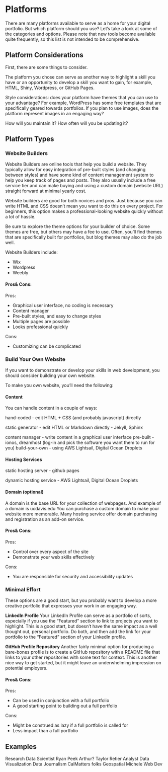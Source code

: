 # Platforms

There are many platforms available to serve as a home for your digital portfolio. But which platform should you use? Let's take a look at some of the categories and options. Please note that new tools become available quite frequently, so this list is not intended to be comprehensive.

## Platform Considerations

First, there are some things to consider.

The platform you chose can serve as another way to highlight a skill you have or an opportunity to develop a skill you want to gain, for example, HTML, Shiny, Wordpress, or GitHub Pages.

Style considerations: does your platform have themes that you can use to your advantage? For example, WordPress has some free templates that are specifically geared towards portfolios. If you plan to use images, does the platform represent images in an engaging way? 

How will you maintain it? How often will you be updating it?


## Platform Types

### Website Builders

Website Builders are online tools that help you build a website. They typically allow for easy integration of pre-built styles (and changing between styles) and have some kind of content management system to help you keep track of pages and posts. They also usually include a free service tier and can make buying and using a custom domain (website URL) straight forward at minimal yearly cost.

Website builders are good for both novices and pros. Just because you can write HTML and CSS doesn't mean you want to do this on every project. For beginners, this option makes a professional-looking website quickly without a lot of hassle.

Be sure to explore the theme options for your builder of choice. Some themes are free, but others may have a fee to use. Often, you'll find themes that are specifically built for portfolios, but blog themes may also do the job well.

Website Builders include:

* Wix
* Wordpress
* Weebly

#### Pros& Cons:

Pros:

* Graphical user interface, no coding is necessary
* Content manager
* Pre-built styles, and easy to change styles
* Multiple pages are possible
* Looks professional quickly

Cons:

* Customizing can be complicated



### Build Your Own Website

If you want to demonstrate or develop your skills in web development, you should consider building your own website.

To make you own website, you'll need the following:

#### Content

You can handle content in a couple of ways:

hand-coded - edit HTML + CSS (and probably javascript) directly

static generator - edit HTML or Markdown directly - Jekyll, Sphinx

content manager - write content in a graphical user interface 
	pre-built - ionos, dreamhost (log-in and pick the software you want them to run for you)
	build-your-own - using AWS Lightsail, Digital Ocean Droplets



#### Hosting Services

static hosting server - github pages 

dynamic hosting service - AWS Lightsail, Digital Ocean Droplets


#### Domain (optional)

A domain is the base URL for your collection of webpages. And example of a domain is ucdavis.edu  You can purchase a custom domain to make your website more memorable. Many hosting service offer domain purchasing and registration as an add-on service.

#### Pros& Cons:

Pros:

* Control over every aspect of the site
* Demonstrate your web skills effectively

Cons:

* You are responsible for security and accessibility updates


### Minimal Effort

These options are a good start, but you probably want to develop a more creative portfolio that expresses your work in an engaging way.

**LinkedIn Profile**
Your LinkedIn Profile can serve as a portfolio of sorts, especially if you use the "Featured" section to link to projects you want to highlight. This is a good start, but doesn't have the same impact as a well thought out, personal portfolio. Do both, and then add the link for your portfolio to the "Featured" section of your LinkedIn profile.

**GitHub Profile Repository**
Another fairly minimal option for producing a bare-bones profile is to create a GitHub repository with a README file that links to your other repositories with some text for context. This is another nice way to get started, but it might leave an underwhelming impression on potential employers.


#### Pros& Cons:

Pros:

* Can be used in conjunction with a full portfolio
* A good starting point to building out a full portfolio

Cons:

* Might be construed as lazy if a full portfolio is called for
* Less impact than a full portfolio


## Examples

Research Data Scientist
Ryan Peek
Arthur?
Taylor Retier
Analyst
Data Visualization
Data Journalism
CalMatters folks
Geospatial
Michele
Web Dev
